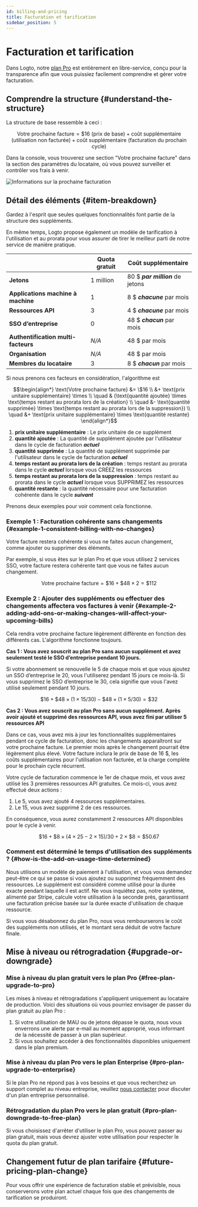 ```yaml
---
id: billing-and-pricing
title: Facturation et tarification
sidebar_position: 5
---
```


# Facturation et tarification

Dans Logto, notre [plan Pro](https://logto.io/pricing) est entièrement en libre-service, conçu pour la transparence afin que vous puissiez facilement comprendre et gérer votre facturation.

## Comprendre la structure \{#understand-the-structure}

La structure de base ressemble à ceci :

```math
\text{Votre prochaine facture} = \$16\text{ (prix de base)} + \text{coût supplémentaire (utilisation non facturée)} + \text{coût supplémentaire (facturation du prochain cycle)}
```

Dans la console, vous trouverez une section "Votre prochaine facture" dans la section des paramètres du locataire, où vous pouvez surveiller et contrôler vos frais à venir.

![Informations sur la prochaine facturation](./assets/next-billing-info.png)

## Détail des éléments \{#item-breakdown}

Gardez à l'esprit que seules quelques fonctionnalités font partie de la structure des suppléments.

En même temps, Logto propose également un modèle de tarification à l'utilisation et au prorata pour vous assurer de tirer le meilleur parti de notre service de manière pratique.

|                                     | Quota gratuit | Coût supplémentaire              |
| ----------------------------------- | ------------- | -------------------------------- |
| **Jetons**                          | 1 million     | 80 $ **_par million_** de jetons |
| **Applications machine à machine**  | 1             | 8 $ **_chacune_** par mois       |
| **Ressources API**                  | 3             | 4 $ **_chacune_** par mois       |
| **SSO d’entreprise**                | 0             | 48 $ **_chacun_** par mois       |
| **Authentification multi-facteurs** | _N/A_         | 48 $ par mois                    |
| **Organisation**                    | _N/A_         | 48 $ par mois                    |
| **Membres du locataire**            | 3             | 8 $ **_chacun_** par mois        |

Si nous prenons ces facteurs en considération, l'algorithme est

```math
\begin{align*}
\text{Votre prochaine facture} &= \$16 \\
&+ \text{prix unitaire supplémentaire} \times \\
\quad & (\text{quantité ajoutée} \times \text{temps restant au prorata lors de la création} \\
\quad &- \text{quantité supprimée} \times \text{temps restant au prorata lors de la suppression}) \\
\quad &+ \text{prix unitaire supplémentaire} \times \text{quantité restante}
\end{align*}
```

1. **prix unitaire supplémentaire** : Le prix unitaire de ce supplément
2. **quantité ajoutée** : La quantité de supplément ajoutée par l'utilisateur dans le cycle de facturation **_actuel_**
3. **quantité supprimée** : La quantité de supplément supprimée par l'utilisateur dans le cycle de facturation **_actuel_**
4. **temps restant au prorata lors de la création** : temps restant au prorata dans le cycle **_actuel_** lorsque vous CRÉEZ les ressources
5. **temps restant au prorata lors de la suppression** : temps restant au prorata dans le cycle **_actuel_** lorsque vous SUPPRIMEZ les ressources
6. **quantité restante** : la quantité nécessaire pour une facturation cohérente dans le cycle **_suivant_**

Prenons deux exemples pour voir comment cela fonctionne.

### Exemple 1 : Facturation cohérente sans changements \{#example-1-consistent-billing-with-no-changes}

Votre facture restera cohérente si vous ne faites aucun changement, comme ajouter ou supprimer des éléments.

Par exemple, si vous êtes sur le plan Pro et que vous utilisez 2 services SSO, votre facture restera cohérente tant que vous ne faites aucun changement.

```math
\text{Votre prochaine facture} = \$ 16 + \$ 48 \times 2 = \$ 112
```

### Exemple 2 : Ajouter des suppléments ou effectuer des changements affectera vos factures à venir \{#example-2-adding-add-ons-or-making-changes-will-affect-your-upcoming-bills}

Cela rendra votre prochaine facture légèrement différente en fonction des différents cas. L'algorithme fonctionne toujours.

**Cas 1 : Vous avez souscrit au plan Pro sans aucun supplément et avez seulement testé le SSO d’entreprise pendant 10 jours.**

Si votre abonnement se renouvelle le 5 de chaque mois et que vous ajoutez un SSO d’entreprise le 20, vous l'utiliserez pendant 15 jours ce mois-là. Si vous supprimez le SSO d’entreprise le 30, cela signifie que vous l'avez utilisé seulement pendant 10 jours.

```math
\$16 + \$48 \times (1 \times 15 / 30) - \$48 \times (1 \times 5 / 30) = \$32
```

**Cas 2 : Vous avez souscrit au plan Pro sans aucun supplément. Après avoir ajouté et supprimé des ressources API, vous avez fini par utiliser 5 ressources API**

Dans ce cas, vous avez mis à jour les fonctionnalités supplémentaires pendant ce cycle de facturation, donc les changements apparaîtront sur votre prochaine facture. Le premier mois après le changement pourrait être légèrement plus élevé. Votre facture inclura le prix de base de 16 $, les coûts supplémentaires pour l'utilisation non facturée, et la charge complète pour le prochain cycle récurrent.

Votre cycle de facturation commence le 1er de chaque mois, et vous avez utilisé les 3 premières ressources API gratuites. Ce mois-ci, vous avez effectué deux actions :

1. Le 5, vous avez ajouté 4 ressources supplémentaires.
2. Le 15, vous avez supprimé 2 de ces ressources.

En conséquence, vous aurez constamment 2 ressources API disponibles pour le cycle à venir.

```math
\$16 + \$8 \times (4 \times 25 - 2 \times 15) / 30 + 2 \times \$8 = \$50.67
```

### Comment est déterminé le temps d'utilisation des suppléments ? \{#how-is-the-add-on-usage-time-determined}

Nous utilisons un modèle de paiement à l'utilisation, et vous vous demandez peut-être ce qui se passe si vous ajoutez ou supprimez fréquemment des ressources. Le supplément est considéré comme utilisé pour la durée exacte pendant laquelle il est actif. Ne vous inquiétez pas, notre système, alimenté par Stripe, calcule votre utilisation à la seconde près, garantissant une facturation précise basée sur la durée exacte d'utilisation de chaque ressource.

Si vous vous désabonnez du plan Pro, nous vous rembourserons le coût des suppléments non utilisés, et le montant sera déduit de votre facture finale.

## Mise à niveau ou rétrogradation \{#upgrade-or-downgrade}

### Mise à niveau du plan gratuit vers le plan Pro \{#free-plan-upgrade-to-pro}

Les mises à niveau et rétrogradations s'appliquent uniquement au locataire de production. Voici des situations où vous pourriez envisager de passer du plan gratuit au plan Pro :

1. Si votre utilisation de MAU ou de jetons dépasse le quota, nous vous enverrons une alerte par e-mail au moment approprié, vous informant de la nécessité de passer à un plan supérieur.
2. Si vous souhaitez accéder à des fonctionnalités disponibles uniquement dans le plan premium.

### Mise à niveau du plan Pro vers le plan Enterprise \{#pro-plan-upgrade-to-enterprise}

Si le plan Pro ne répond pas à vos besoins et que vous recherchez un support complet au niveau entreprise, veuillez [nous contacter](https://logto.io/contact) pour discuter d'un plan entreprise personnalisé.

### Rétrogradation du plan Pro vers le plan gratuit \{#pro-plan-downgrade-to-free-plan}

Si vous choisissez d'arrêter d'utiliser le plan Pro, vous pouvez passer au plan gratuit, mais vous devrez ajuster votre utilisation pour respecter le quota du plan gratuit.

## Changement futur de plan tarifaire \{#future-pricing-plan-change}

Pour vous offrir une expérience de facturation stable et prévisible, nous conserverons votre plan actuel chaque fois que des changements de tarification se produiront.
